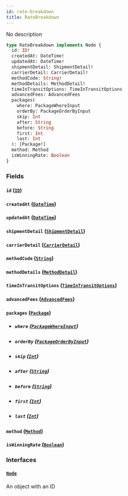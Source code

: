 ```yaml
---
id: rate-breakdown
title: RateBreakdown
---
```


No description

```graphql
type RateBreakdown implements Node {
  id: ID!
  createdAt: DateTime!
  updatedAt: DateTime!
  shipmentDetail: ShipmentDetail!
  carrierDetail: CarrierDetail!
  methodCode: String!
  methodDetails: MethodDetail!
  timeInTransitOptions: TimeInTransitOptions
  advancedFees: AdvancedFees
  packages(
    where: PackageWhereInput
    orderBy: PackageOrderByInput
    skip: Int
    after: String
    before: String
    first: Int
    last: Int
  ): [Package!]
  method: Method
  isWinningRate: Boolean
}
```

### Fields

#### `id` ([`ID`](../order-view-service/scalars/id))

#### `createdAt` ([`DateTime`](../order-view-service/scalars/date-time))

#### `updatedAt` ([`DateTime`](../order-view-service/scalars/date-time))

#### `shipmentDetail` ([`ShipmentDetail`](../order-view-service/objects/shipment-detail))

#### `carrierDetail` ([`CarrierDetail`](../order-view-service/objects/carrier-detail))

#### `methodCode` ([`String`](../order-view-service/scalars/string))

#### `methodDetails` ([`MethodDetail`](../order-view-service/objects/method-detail))

#### `timeInTransitOptions` ([`TimeInTransitOptions`](../order-view-service/objects/time-in-transit-options))

#### `advancedFees` ([`AdvancedFees`](../order-view-service/objects/advanced-fees))

#### `packages` ([`Package`](../order-view-service/objects/package))

- ##### `where` ([`PackageWhereInput`](../order-view-service/inputs/package-where-input))

- ##### `orderBy` ([`PackageOrderByInput`](../order-view-service/enums/package-order-by-input))

- ##### `skip` ([`Int`](../order-view-service/scalars/int))

- ##### `after` ([`String`](../order-view-service/scalars/string))

- ##### `before` ([`String`](../order-view-service/scalars/string))

- ##### `first` ([`Int`](../order-view-service/scalars/int))

- ##### `last` ([`Int`](../order-view-service/scalars/int))

#### `method` ([`Method`](../order-view-service/objects/method))

#### `isWinningRate` ([`Boolean`](../order-view-service/scalars/boolean))

### Interfaces

#### [`Node`](../order-view-service/interfaces/node)

An object with an ID
